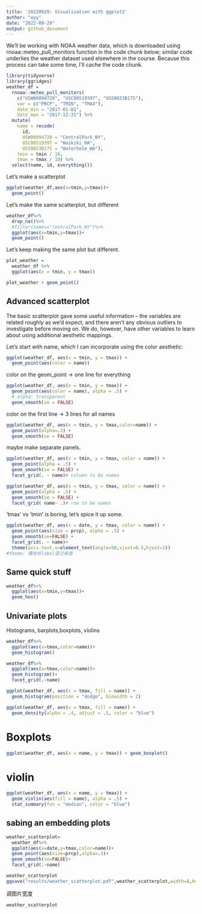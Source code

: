 ```yaml
---
title: '20220929: Visualization with ggplot2'
author: "wyy"
date: "2022-09-29"
output: github_document
---
```


We’ll be working with NOAA weather data, which is downloaded using rnoaa::meteo_pull_monitors function in the code chunk below; similar code underlies the weather dataset used elsewhere in the course. Because this process can take some time, I’ll cache the code chunk.

```r
library(tidyverse)
library(ggridges)
weather_df = 
  rnoaa::meteo_pull_monitors(
    c("USW00094728", "USC00519397", "USS0023B17S"),
    var = c("PRCP", "TMIN", "TMAX"), 
    date_min = "2017-01-01",
    date_max = "2017-12-31") %>%
  mutate(
    name = recode(
      id, 
      USW00094728 = "CentralPark_NY", 
      USC00519397 = "Waikiki_HA",
      USS0023B17S = "Waterhole_WA"),
    tmin = tmin / 10,
    tmax = tmax / 10) %>%
  select(name, id, everything())
```

Let's make a scatterplot

```r
ggplot(weather_df,aes(x=tmin,y=tmax))+
  geom_point()
```

Let's make the same scatterplot, but different

```r
weather_df%>%
  drop_na()%>%
  #filter(name=="(entralPark_NY")%>%
  ggplot(aes(x=tmin,y=tmax))+
  geom_point()
```

Let's keep making the same plot but different.

```r
plot_weather = 
  weather_df %>%
  ggplot(aes(x = tmin, y = tmax)) 

plot_weather + geom_point()
```
##   Advanced scatterplot
The basic scatterplot gave some useful information – the variables are related roughly as we’d expect, and there aren’t any obvious outliers to investigate before moving on. We do, however, have other variables to learn about using additional aesthetic mappings.

Let’s start with name, which I can incorporate using the color aesthetic:

```r
ggplot(weather_df, aes(x = tmin, y = tmax)) + 
  geom_point(aes(color = name))
```

color on the geom_point -> one line for everything

```r
ggplot(weather_df, aes(x = tmin, y = tmax)) + 
  geom_point(aes(color = name), alpha = .5) +
  # alpha: transparent
  geom_smooth(se = FALSE)
```
color on the first line -> 3 lines for all names

```r
ggplot(weather_df, aes(x = tmin, y = tmax,color=name)) + 
  geom_point(alpha=.3) +
  geom_smooth(se = FALSE)
```

maybe make separate panels.

```r
ggplot(weather_df, aes(x = tmin, y = tmax, color = name)) + 
  geom_point(alpha = .5) +
  geom_smooth(se = FALSE) + 
  facet_grid(. ~ name)# column to be names
```
```r
ggplot(weather_df, aes(x = tmin, y = tmax, color = name)) + 
  geom_point(alpha = .5) +
  geom_smooth(se = FALSE) + 
  facet_grid( name~ .)# row to be names
```

'tmax' vs 'tmin' is boring, let's spice it up some.

```r
ggplot(weather_df, aes(x = date, y = tmax, color = name)) + 
  geom_point(aes(size = prcp), alpha = .5) +
  geom_smooth(se=FALSE) + 
  facet_grid(. ~ name)+
  theme(axis.text.x=element_text(angle=90,vjust=0.5,hjust=1))
#theme: 横坐标label竖过来放
```
##    Same quick stuff
```r
weather_df%>%
  ggplot(aes(x=tmin,y=tmax))+
  geom_hex()
```
##    Univariate plots

Histograms, barplots,boxplots, violins

```r
weather_df%>%
  ggplot(aes(x=tmax,color=name))+
  geom_histogram()
```

```r
weather_df%>%
  ggplot(aes(x=tmax,color=name))+
  geom_histogram()+
  facet_grid(.~name)
```
```r
ggplot(weather_df, aes(x = tmax, fill = name)) + 
  geom_histogram(position = "dodge", binwidth = 2)
```
```r
ggplot(weather_df, aes(x = tmax, fill = name)) + 
  geom_density(alpha = .4, adjust = .5, color = "blue")
```

#   Boxplots
```r
ggplot(weather_df, aes(x = name, y = tmax)) + geom_boxplot()
```

#   violin
```r
ggplot(weather_df, aes(x = name, y = tmax)) + 
  geom_violin(aes(fill = name), alpha = .5) + 
  stat_summary(fun = "median", color = "blue")
```

##    sabing an embedding plots

```r
weather_scatterplot=
  weather_df%>%
  ggplot(aes(x=date,y=tmax,color=name))+
  geom_point(aes(size=prcp),alpha=.3)+
  geom_smooth(se=FALSE)+
  facet_grid(.~name)

weather_scatterplot
ggsave("results/weather_scatterplot.pdf",weather_scatterplot,width=8,height=5)
```
调图片宽度
```r
weather_scatterplot
```


